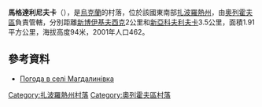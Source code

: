 {{coord|47|38|38|N|35|27|8|E|scale:100000|display=title}}

'''馬格達利尼夫卡'''（{{lang-uk|Магдалинівка}}），是[[烏克蘭|烏克蘭]]的村落，位於該國東南部[[扎波羅熱州|扎波羅熱州]]，由[[奧列霍夫區|奧列霍夫區]]負責管轄，分別距離[[新博伊基夫西克|新博伊基夫西克]]2公里和[[新亞科夫利夫卡|新亞科夫利夫卡]]3.5公里，面積1.91平方公里，海拔高度94米，2001年人口462。

==參考資料==
* [http://weather.in.ua/ua/zaporozhskaja/14269 Погода в селі Магдалинівка]

[[Category:扎波羅熱州村落|Category:扎波羅熱州村落]]
[[Category:奧列霍夫區村落|Category:奧列霍夫區村落]]


{{Zaporizhia-geo-stub}}